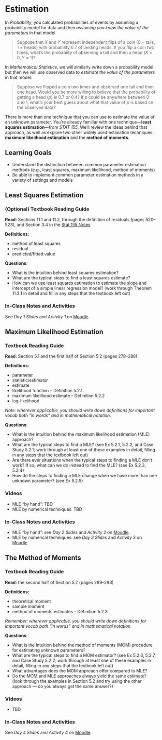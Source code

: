 # Estimation

In *Probability*, you calculated probabilities of events by assuming a probability model for data and then *assuming you knew the value of the parameters* in that model.

> Suppose that $X$ and $Y$ represent independent flips of a coin (0 = tails, 1 = heads) with probability $0.7$ of landing heads. If you flip a coin two times, what's the probabiity of observing a tail and then a head ($X = 0, Y = 1$)?

In *Mathematical Statistics*, we will similarly write down a probability model but then we will use observed data to *estimate  the value of the parameters* in that model.

> Suppose we flipped a coin two times and observed one tail and then one head. Would you be more willing to believe that the probability of getting a head ($p$) is 0.7 or 0.4? If $p$ could be anywhere between 0 and 1, what's your best guess about what that value of $p$ is based on the observed data?

There is more than one technique that you can use to estimate the value of an unknown parameter. You're already familiar with one technique---**least squares estimation**---from *STAT 155*. We'll review the ideas behind that approach, as well as explore two other widely used estimation techniques: **maximum likelihood estimation** and the **method of moments**.

## Learning Goals

- Understand the distinction between common parameter estimation methods (e.g., least squares, maximum likelihood, method of moments) 
- Be able to implement common parameter estimation methods in a variety of settings and models

## Least Squares Estimation

### (Optional) Textbook Reading Guide

**Read:** Sections 11.1 and 11.2, through the definition of residuals (pages 520--523), and Section 3.4 in the [Stat 155 Notes](https://bcheggeseth.github.io/Stat155Notes/least-squares.html)

**Definitions:**

- method of least squares
- residual
- predicted/fitted value

**Questions:**

- What is the intuition behind least squares estimation?
- What are the typical steps to find a least squares estimate? 
- How can we use least squares estimation to estimate the slope and intercept of a simple linear regression model? (work through Theorem 11.2.1 in detail and fill in any steps that the textbook left out)

### In-Class Notes and Activities

See *Day 1 Slides* and *Activity 1* on [Moodle](https://moodle.macalester.edu/course/view.php?id=4532).


## Maximum Likelihood Estimation

### Textbook Reading Guide

**Read:** Section 5.1 and the first half of Section 5.2 (pages 278--288)

**Definitions:**

- parameter
- statistic/estimator 
- estimate
- likelihood function -- Definition 5.2.1
- maximum likelihood estimate -- Definition 5.2.2
- log-likelihood 

*Note: wherever applicable, you should write down definitions for important vocab both "in words" and in mathematical notation.*

**Questions:**

- What is the intuition behind the maximum likelihood estimation (MLE) approach?
- What are the typical steps to find a MLE? (see Ex 5.2.1, 5.2.2, and Case Study 5.2.1; work through at least one of these examples in detail, filling in any steps that the textbook left out)
- Are there ever situations when the typical steps to finding a MLE don't work? If so, what can we do instead to find the MLE? (see Ex 5.2.3, 5.2.4)
- How do the steps to finding a MLE change when we have more than one unknown parameter? (see Ex 5.2.5)

### Videos

- MLE "by hand": TBD
- MLE by numerical techniques: TBD

### In-Class Notes and Activities

- MLE "by hand": see *Day 2 Slides* and *Activity 2* on [Moodle](https://moodle.macalester.edu/course/view.php?id=4532).
- MLE by numerical techniques: see *Day 3 Slides* and *Activity 3* on [Moodle](https://moodle.macalester.edu/course/view.php?id=4532).


## The Method of Moments

### Textbook Reading Guide

**Read:** the second half of Section 5.2 (pages 289--293)

**Definitions:**

- theoretical moment 
- sample moment 
- method of moments estimates -- Definition 5.2.3

*Remember: wherever applicable, you should write down definitions for important vocab both "in words" and in mathematical notation.*

**Questions:**

- What is the intuition behind the method of moments (MOM) procedure for estimating unknown parameters?
- What are the typical steps to find a MOM estimator? (see Ex 5.2.6, 5.2.7, and Case Study 5.2.2; work through at least one of these examples in detail, filling in any steps that the textbook left out)
- What advantages does the MOM approach offer compared to MLE? 
- Do the MOM and MLE approaches always yield the same estimate? (look through the examples in Section 5.2 and try using the other approach --- do you always get the same answer?) 


### Videos

- TBD

### In-Class Notes and Activities

See *Day 4 Slides* and *Activity 4* on [Moodle](https://moodle.macalester.edu/course/view.php?id=4532).